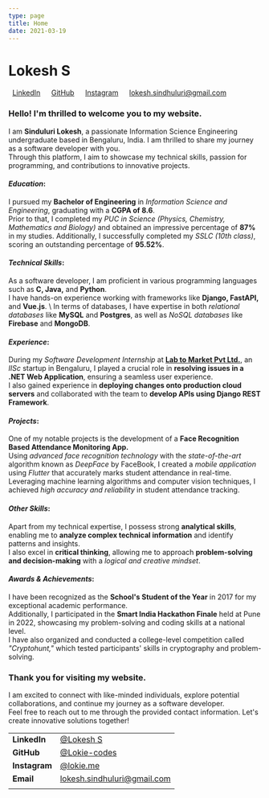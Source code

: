 ```yaml
---
type: page
title: Home
date: 2021-03-19
---
```


# Lokesh S

&nbsp; [LinkedIn](https://www.linkedin.com/in/lokesh-s888) &emsp; [GitHub](https://github.com/Lokie-codes) &emsp; [Instagram](https://instagram.com/lokie.me) &emsp; lokesh.sindhuluri@gmail.com

### Hello! I'm thrilled to welcome you to my website.
I am **Sinduluri Lokesh**, a passionate Information Science Engineering undergraduate based in Bengaluru, India. I am thrilled to share my journey as a software developer with you. \
Through this platform, I aim to showcase my technical skills, passion for programming, and contributions to innovative projects.

#### *Education*:

I pursued my **Bachelor of Engineering** in *Information Science and Engineering*, graduating with a **CGPA of 8.6**. \
Prior to that, I completed my *PUC in Science (Physics, Chemistry, Mathematics and Biology)* and obtained an impressive percentage of **87%** in my studies. Additionally, I successfully completed my *SSLC (10th class)*, scoring an outstanding percentage of **95.52%**.

#### *Technical Skills*:

As a software developer, I am proficient in various programming languages such as **C, Java,** and **Python**. \
I have hands-on experience working with frameworks like **Django, FastAPI,** and **Vue.js**. \ 
In terms of databases, I have expertise in both *relational databases* like **MySQL** and **Postgres**, as well as *NoSQL databases* like **Firebase** and **MongoDB**.

#### *Experience*:

During my *Software Development Internship* at [**Lab to Market Pvt Ltd.**](https://l2mrail.com/), an *IISc* startup in Bengaluru, I played a crucial role in **resolving issues in a .NET Web Application**, ensuring a seamless user experience. \
I also gained experience in **deploying changes onto production cloud servers** and collaborated with the team to **develop APIs using Django REST Framework**.

#### *Projects*:

One of my notable projects is the development of a **Face Recognition Based Attendance Monitoring App.** \
Using *advanced face recognition technology* with the *state-of-the-art* algorithm known as _DeepFace_ by FaceBook, I created a *mobile application* using _Flutter_ that accurately marks student attendance in real-time. \
Leveraging machine learning algorithms and computer vision techniques, I achieved *high accuracy and reliability* in student attendance tracking.

#### *Other Skills*:

Apart from my technical expertise, I possess strong **analytical skills**, enabling me to **analyze complex technical information** and identify patterns and insights. \
I also excel in **critical thinking**, allowing me to approach **problem-solving and decision-making** with a _logical and creative mindset_.

#### *Awards & Achievements*:

I have been recognized as the **School's Student of the Year** in 2017 for my exceptional academic performance. \
Additionally, I participated in the **Smart India Hackathon Finale** held at Pune in 2022, showcasing my problem-solving and coding skills at a national level. \
I have also organized and conducted a college-level competition called *"Cryptohunt,"* which tested participants' skills in cryptography and problem-solving.


### **Thank you for visiting my website**. 
I am excited to connect with like-minded individuals, explore potential collaborations, and continue my journey as a software developer. \
Feel free to reach out to me through the provided contact information.
Let's create innovative solutions together!


|||
| :--- | :--- |
| **LinkedIn** | [@Lokesh S](https://www.linkedin.com/in/lokesh-s888) |
| **GitHub**    | [@Lokie-codes](https://github.com/Lokie-codes) |
| **Instagram** | [@lokie.me](https://instagram.com/lokie.me) |
| **Email**     | lokesh.sindhuluri@gmail.com |
|||